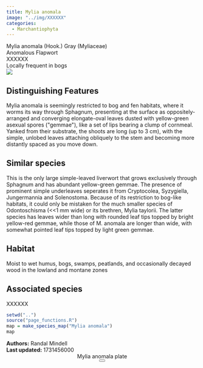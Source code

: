 ```yaml
---
title: Mylia anomala
image: "../img/XXXXXX"
categories:
  - Marchantiophyta
---
```


<div class="info-panel">
 <div class="info-top">
  <div class="taxon-scientific"><span class="taxon-name">Mylia anomala</span> <span class="taxon-authority">(Hook.) Gray</span> <span class="taxon-family">(Myliaceae)</span></div>
  <div class="taxon-common">Anomalous Flapwort</div>
 </div>
 <div class="info-bottom">
  <div class="taxon-qnd">XXXXXX</div>
  <div class="taxon-abundance">Locally frequent in bogs</div>
 </div>
</div>
<div class="imerss-content-frame">
 <div class="imerss-image-header">
  <div class="imerss-image-holder imerss-column-left" data-toggle="tooltip" style="background-image: url(../img/XXXXXX)" title="XXXXXX">
  </div>

  <div class="imerss-image-holder imerss-column-right" data-toggle="tooltip" style="background-image: url(../img/XXXXXX)" title="XXXXXX">
  </div>
 
 </div>
 <div class="imerss-content-lower">
  <div class="imerss-column-left">
  <div class="tab-microscope" data-micromodal-trigger="modal-plate">
  <img src="../img/bryo guide microscope.png"/>
  </div>

<h2>Distinguishing Features</h2>

Mylia anomala is seemingly restricted to bog and fen habitats, where it worms its way through Sphagnum, presenting at the surface as oppositely-arranged and converging elongate-oval leaves dusted with yellow-green asexual spores (&quot;gemmae&quot;), like a set of lips bearing a clump of cornmeal. Yanked from their substrate, the shoots are long (up to 3 cm), with the simple, unlobed leaves attaching obliquely to the stem and becoming more distantly spaced as you move down.

<h2>Similar species</h2>

This is the only large simple-leaved liverwort that grows exclusively through Sphagnum and has abundant yellow-green gemmae. The presence of prominent simple underleaves seperates it from Cryptocolea, Syzygiella, Jungermannia and Solenostoma. Because of its restriction to bog-like habitats, it could only be mistaken for the much smaller species of Odontoschisma (&lt;&lt;1 mm wide) or its brethren, Mylia taylorii. The latter species has leaves wider than long with rounded leaf tips topped by bright yellow-red gemmae, while those of M. anomala are longer than wide, with somewhat pointed leaf tips topped by light green gemmae.

<h2>Habitat</h2>

Moist to wet humus, bogs, swamps, peatlands, and occasionally decayed wood in the lowland and montane zones

<h2>Associated species</h2>

XXXXXX
</div>

<div class="imerss-column-right">

<div class="imerss-image-holder imerss-column-right" data-toggle="tooltip" style="background-image: url(../img/XXXXX)" title="XXXXX">
</div>

<div class="imerss-map-holder">
```r
setwd("..")
source("page_functions.R")
map = make_species_map("Mylia anomala")
map
```
</div>

</div>

</div>
</div>

<div class="taxon-footer">
 <div class="taxon-authors"><b>Authors:</b> <span>Randal Mindell</span></div>
 <div class="taxon-update"><b>Last updated:</b> <span>1731456000</span></div>
</div>

<div class="modal micromodal-slide" id="modal-plate" aria-hidden="true">
 <div class="modal__overlay" tabindex="-1" data-micromodal-close>
  <div class="modal__container" role="dialog" aria-modal="true" aria-labelledby="modal-plate-title" >
   <header class="modal__header">
   <div class="modal__title" id="modal-plate-title">
  Mylia anomala plate
   </div>
   <button class="modal__close" aria-label="Close" data-micromodal-close></button>
   </header>
  <div class="modal__content" id="modal-plate-content">
   <div class="imerss-image-holder" data-toggle="tooltip" style="background-image: url(../img/XXXXX)" title="XXXXX">
  </div>
  </div>
  </div>
 </div>
</div>

<script src="../js/micromodal.min.js"></script>
<link href="../css/style-taxon.css" rel="stylesheet">
<link href="../css/micromodal.css" rel="stylesheet">

<script>
MicroModal.init();
</script>

